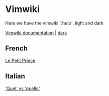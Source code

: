 = Vimwiki =

Here we have the vimwiki `:help`, light and dark

[[local:vimwiki.txt.breve.htm|Vimwiki documentation]] | [[local:vimwiki.txt.dark.htm|dark]]

== French ==

[[Le Petit Prince]]

== Italian ==

[['Quel' vs 'quello']]


